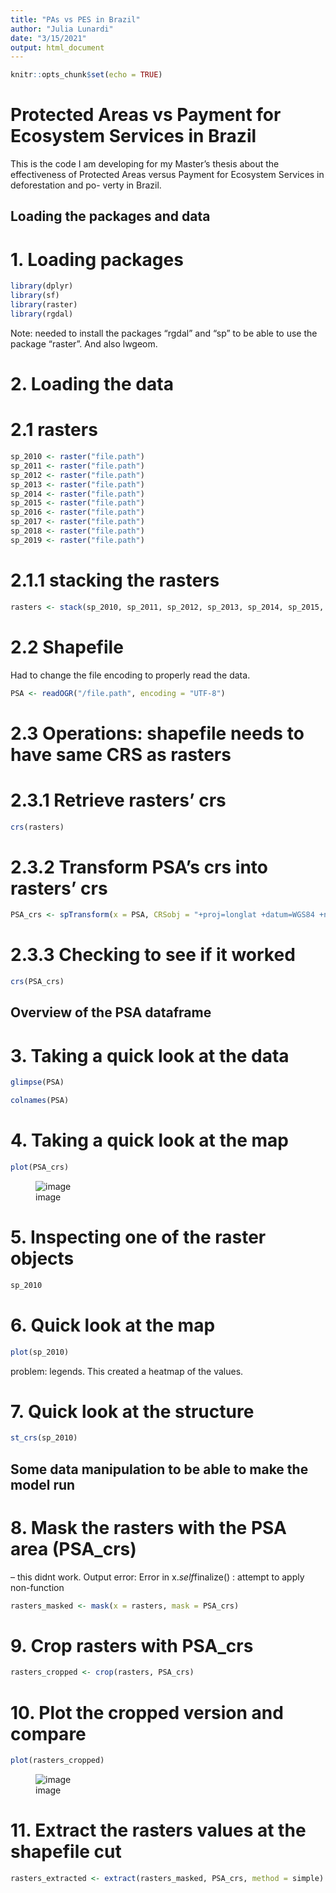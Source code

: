 ```yaml
---
title: "PAs vs PES in Brazil"
author: "Julia Lunardi"
date: "3/15/2021"
output: html_document
---
```


```r
knitr::opts_chunk$set(echo = TRUE)
```

# Protected Areas vs Payment for Ecosystem Services in Brazil

This is the code I am developing for my Master's thesis about the effectiveness
of Protected Areas versus Payment for Ecosystem Services in deforestation and po-
verty in Brazil. 

## Loading the packages and data

# 1. Loading packages
```r
library(dplyr)
library(sf)
library(raster)
library(rgdal)
```
Note: needed to install the packages "rgdal" and "sp" to be able to use the package
"raster". And also lwgeom.

# 2. Loading the data

# 2.1 rasters

```r
sp_2010 <- raster("file.path")
sp_2011 <- raster("file.path")
sp_2012 <- raster("file.path")
sp_2013 <- raster("file.path")
sp_2014 <- raster("file.path")
sp_2015 <- raster("file.path")
sp_2016 <- raster("file.path")
sp_2017 <- raster("file.path")
sp_2018 <- raster("file.path")
sp_2019 <- raster("file.path")
```

# 2.1.1 stacking the rasters

```r
rasters <- stack(sp_2010, sp_2011, sp_2012, sp_2013, sp_2014, sp_2015, sp_2016, sp_2017, sp_2018, sp_2019)
```



# 2.2 Shapefile

Had to change the file encoding to properly read the data.
```r
PSA <- readOGR("/file.path", encoding = "UTF-8")
```

# 2.3 Operations: shapefile needs to have same CRS as rasters

# 2.3.1 Retrieve rasters' crs
```r
crs(rasters)
```

# 2.3.2 Transform PSA's crs into rasters' crs
```r
PSA_crs <- spTransform(x = PSA, CRSobj = "+proj=longlat +datum=WGS84 +no_defs +ellps=WGS84 +towgs84=0,0,0")
```

# 2.3.3 Checking to see if it worked

```r
crs(PSA_crs)
```

## Overview of the PSA dataframe

# 3. Taking a quick look at the data

```r
glimpse(PSA)
```

```r
colnames(PSA)
```

# 4. Taking a quick look at the map

```r
plot(PSA_crs)
```
![image](https://user-images.githubusercontent.com/78986090/112757228-1f499500-8fe9-11eb-94f2-5c77428cfde3.png)


# 5. Inspecting one of the raster objects

```r
sp_2010
```

# 6. Quick look at the map
```r
plot(sp_2010)
```
problem: legends. This created a heatmap of the values.

# 7. Quick look at the structure 
```r
st_crs(sp_2010)
```

## Some data manipulation to be able to make the model run


# 8. Mask the rasters with the PSA area (PSA_crs) 
-- this didnt work. Output error: Error in x$.self$finalize() : attempt to apply non-function

```r
rasters_masked <- mask(x = rasters, mask = PSA_crs)
```

# 9. Crop rasters with PSA_crs

```r
rasters_cropped <- crop(rasters, PSA_crs) 
```

# 10. Plot the cropped version and compare

```r
plot(rasters_cropped)
```
![image](https://user-images.githubusercontent.com/78986090/112757250-3d16fa00-8fe9-11eb-8052-9d23833c5a56.png)



# 11. Extract the rasters values at the shapefile cut

```r
rasters_extracted <- extract(rasters_masked, PSA_crs, method = simple)
```





